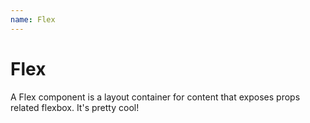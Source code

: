 ```yaml
---
name: Flex
---
```



# Flex

<Playground>
  <Flex flexDirection='column'>
    <Box>
      A Flex component is a layout container for content that exposes props
      related flexbox.
    </Box>
    <Box>
      It's pretty cool!
    </Box>

  </Flex>
</Playground>

<PropsTable of={Flex} />
